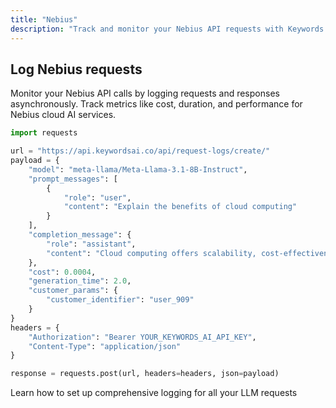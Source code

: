 ```yaml
---
title: "Nebius"
description: "Track and monitor your Nebius API requests with Keywords AI logging"
---
```


## Log Nebius requests

Monitor your Nebius API calls by logging requests and responses asynchronously. Track metrics like cost, duration, and performance for Nebius cloud AI services.

```python
import requests

url = "https://api.keywordsai.co/api/request-logs/create/"
payload = {
    "model": "meta-llama/Meta-Llama-3.1-8B-Instruct",
    "prompt_messages": [
        {
            "role": "user",
            "content": "Explain the benefits of cloud computing"
        }
    ],
    "completion_message": {
        "role": "assistant",
        "content": "Cloud computing offers scalability, cost-effectiveness, and flexibility..."
    },
    "cost": 0.0004,
    "generation_time": 2.0,
    "customer_params": {
        "customer_identifier": "user_909"
    }
}
headers = {
    "Authorization": "Bearer YOUR_KEYWORDS_AI_API_KEY",
    "Content-Type": "application/json"
}

response = requests.post(url, headers=headers, json=payload)
```

<Card title="Get Started with Logging" icon="rocket" href="/documentation/products/logs/quickstart">
  Learn how to set up comprehensive logging for all your LLM requests
</Card>